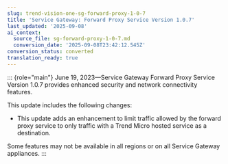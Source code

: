 ```yaml
---
slug: trend-vision-one-sg-forward-proxy-1-0-7
title: 'Service Gateway: Forward Proxy Service Version 1.0.7'
last_updated: '2025-09-08'
ai_context:
  source_file: sg-forward-proxy-1-0-7.md
  conversion_date: '2025-09-08T23:42:12.545Z'
conversion_status: converted
translation_ready: true
---
```


::: {role="main"}
June 19, 2023—Service Gateway Forward Proxy Service Version 1.0.7 provides enhanced security and network connectivity features.

This update includes the following changes:

- This update adds an enhancement to limit traffic allowed by the forward proxy service to only traffic with a Trend Micro hosted service as a destination.

Some features may not be available in all regions or on all Service Gateway appliances.
:::
